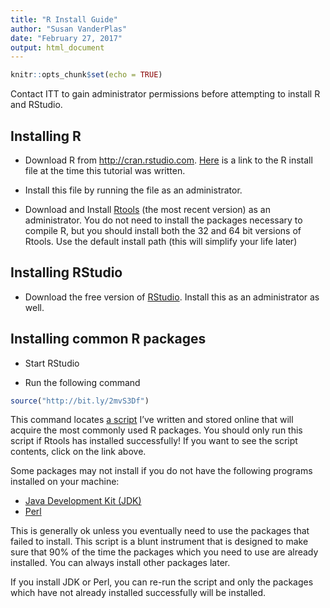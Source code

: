 ```yaml
---
title: "R Install Guide"
author: "Susan VanderPlas"
date: "February 27, 2017"
output: html_document
---
```


```r
knitr::opts_chunk$set(echo = TRUE)
```

Contact ITT to gain administrator permissions before attempting to install R and RStudio.

## Installing R
* Download R from [http://cran.rstudio.com](http://cran.rstudio.com). [Here](https://cran.rstudio.com/bin/windows/base/R-3.3.2-win.exe) is a link to the R install file at the time this tutorial was written.

* Install this file by running the file as an administrator. 

* Download and Install [Rtools](https://cran.rstudio.com/bin/windows/Rtools/) (the most recent version) as an administrator. You do not need to install the packages necessary to compile R, but you should install both the 32 and 64 bit versions of Rtools. Use the default install path (this will simplify your life later)

## Installing RStudio
* Download the free version of [RStudio](https://www.rstudio.com/products/rstudio/download/). Install this as an administrator as well. 


## Installing common R packages

* Start RStudio

* Run the following command

```r
source("http://bit.ly/2mvS3Df")
```

This command locates [a script](https://raw.githubusercontent.com/srvanderplas/srvanderplas.github.io/master/Code/InstallPackages.R) I've written and stored online that will acquire the most commonly used R packages. You should only run this script if Rtools has installed successfully! If you want to see the script contents, click on the link above. 

Some packages may not install if you do not have the following programs installed on your machine:

* [Java Development Kit (JDK)](http://www.oracle.com/technetwork/java/javase/downloads/jdk8-downloads-2133151.html)
* [Perl](http://strawberryperl.com/)

This is generally ok unless you eventually need to use the packages that failed to install. This script is a blunt instrument that is designed to make sure that 90% of the time the packages which you need to use are already installed. You can always install other packages later.

If you install JDK or Perl, you can re-run the script and only the packages which have not already installed successfully will be installed.
